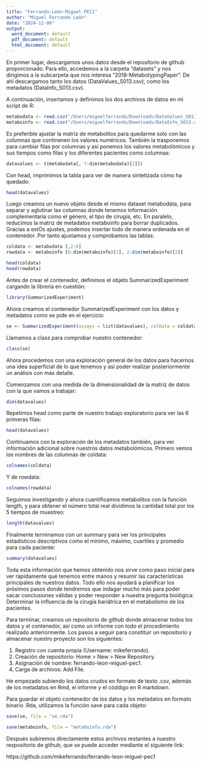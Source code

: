 ```yaml
---
title: "Ferrando-León-Miguel-PEC1"
author: "Miguel Ferrando León"
date: "2024-11-06"
output:
  word_document: default
  pdf_document: default
  html_document: default
---
```


En primer lugar, descargamos unos datos desde el repositorio de github proporcionado. Para ello, accedemos a la carpeta "datasets" y nos dirigimos a la subcarpeta que nos interesa "2018-MetabotypingPaper". De ahí descargamos tanto los datos (DataValues_S013.csv), como los metadatos (DataInfo_S013.csv).

A continuación, insertamos y definimos los dos archivos de datos en mi script de R: 

```r
metabodata <- read.csv("/Users/miguelferrando/Downloads/DataValues_S013.csv")
metaboinfo <- read.csv("/Users/miguelferrando/Downloads/DataInfo_S013.csv")
```

Es preferible ajustar la matriz de metabolitos para quedarme solo con las columnas que continenen los valores numéricos. También la trasponemos para cambiar filas por columnas y así ponemos los valores metabolómicos y sus tiempos como filas y los diferentes pacientes como columnas:

```r
datavalues <- t(metabodata[, 7:dim(metabodata)[2]])
```

Con head, imprimimos la tabla para ver de manera sintetizada cómo ha quedado:

```r
head(datavalues)
```
Luego creamos un nuevo objeto desde el mismo dataset metabodata, para separar y aglutinar las columnas donde tenemos información complementaria como el género, el tipo de cirugía, etc. En paralelo, reducimos la matriz de metadatos metaboinfo para borrar duplicados. Gracias a estOs ajustes, podemos insertar todo de manera ordenada en el contenedor. Por tanto ajustamos y comprobamos las tablas:

```r
coldata <- metabodata [,2:6]
rowdata <- metaboinfo [6:dim(metaboinfo)[1], 2:dim(metaboinfo)[2]]

head(coldata)
head(rowdata)
```
Antes de crear el contenedor, definimos el objeto SummarizedExperiment cargando la librería en cuestión:

```r
library(SummarizedExperiment)
```

Ahora creamos el contenedor SummarizedExperiment con los datos y metadatos como se pide en el ejercicio:

```r
se <- SummarizedExperiment(assays = list(datavalues), colData = coldata, rowData = rowdata)
```

Llamamos a class para comprobar nuestro contenedor:

```r
class(se)
```

Ahora procedemos con una exploración general de los datos para hacernos una idea superficial de lo que tenemos y así poder realizar posteriormente un análisis con más detalle.

Comenzamos con una medida de la dimensionalidad de la matriz de datos con la que vamos a trabajar:

```r
dim(datavalues)
```

Repetimos head como parte de nuestro trabajo exploratorio para ver las 6 primeras filas:

```r
head(datavalues)
```

Continuamos con la exploración de los metadatos también, para ver información adicional sobre nuestros datos metabolómicos. Primero vemos los nombres de las columnas de coldata:

```r
colnames(coldata)
```

Y de rowdata:

```r
colnames(rowdata)
```

Seguimos investigando y ahora cuantificamos metabolitos con la función length, y para obtener el número total real dividimos la cantidad total por los 5 tiempos de muestreo:

```r
length(datavalues)
```

Finalmente terminamos con un summary para ver los principales estadísticos descriptivos como el mínimo, máximo, cuartiles y promedio para cada paciente:

```r
summary(datavalues)
```
Toda esta información que hemos obtenido nos sirve como paso inicial para ver rápidamente qué tenemos entre manos y resumir las características principales de nuestros datos. Todo ello nos ayudará a planificar los próximos pasos donde tendremos que indagar mucho más para poder sacar conclusiones válidas y poder responder a nuestra pregunta biológica: Determinar la influencia de la cirugía bariátrica en el metabolismo de los pacientes.

Para terminar, creamos un repositorio de github donde almacenar todos los datos y el contenedor, así como un informe con todo el procedimiento realizado anteriormente. Los pasos a seguir para constituir un repositorio y almacenar nuestro proyecto son los siguientes:

1. Registro con cuenta propia (Username: mikeferrando).
2. Creación de repositorio: Home > New > New Repository.
3. Asignación de nombre: ferrando-leon-miguel-pec1.
4. Carga de archivos: Add File.

He empezado subiendo los datos crudos en formato de texto .csv, además de los metadatos en Rmd, el informe y el códdigo en R markdown.

Para guardar el objeto contenedor de los datos y los metadatos en formato binario .Rda, utilizamos la función save para cada objeto:
```r
save(se, file = "se.rda")
```

```r
save(metaboinfo, file = "metaboinfo.rda")
```

Después subiremos directamente estos archivos restantes a nuestro respositorio de github, que se puede acceder mediante el siguiente link:

https://github.com/mikeferrando/ferrando-leon-miguel-pec1